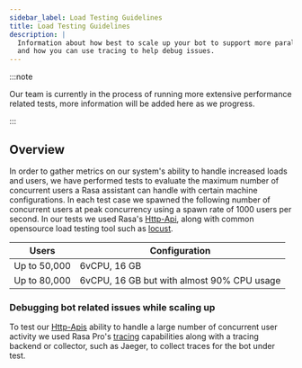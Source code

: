 ```yaml
---
sidebar_label: Load Testing Guidelines
title: Load Testing Guidelines
description: |
  Information about how best to scale up your bot to support more parallel user activity
  and how you can use tracing to help debug issues.
---
```


:::note

Our team is currently in the process of running more extensive performance related tests, more information will be added here as we progress.

:::

## Overview

In order to gather metrics on our system's ability to handle increased loads and users, we have performed tests to evaluate the maximum number of concurrent users a Rasa assistant can handle with certain machine configurations.
In each test case we spawned the following number of concurrent users at peak concurrency using a spawn rate of 1000 users per second. In our tests we used Rasa's [Http-Api](https://rasa.com/docs/rasa/pages/http-api),
along with common opensource load testing tool such as [locust](https://locust.io/).

|        Users             |               Configuration                        |
|--------------------------|----------------------------------------------------|
| Up to 50,000             |         6vCPU, 16 GB                               |
| Up to 80,000             |         6vCPU, 16 GB but with almost 90% CPU usage |


### Debugging bot related issues while scaling up

To test our [Http-Apis](https://rasa.com/docs/rasa/pages/http-api) ability to handle a large number of concurrent user activity we used Rasa Pro's [tracing](./tracing.mdx) capabilities
along with a tracing backend or collector, such as Jaeger, to collect traces for the bot under test.

